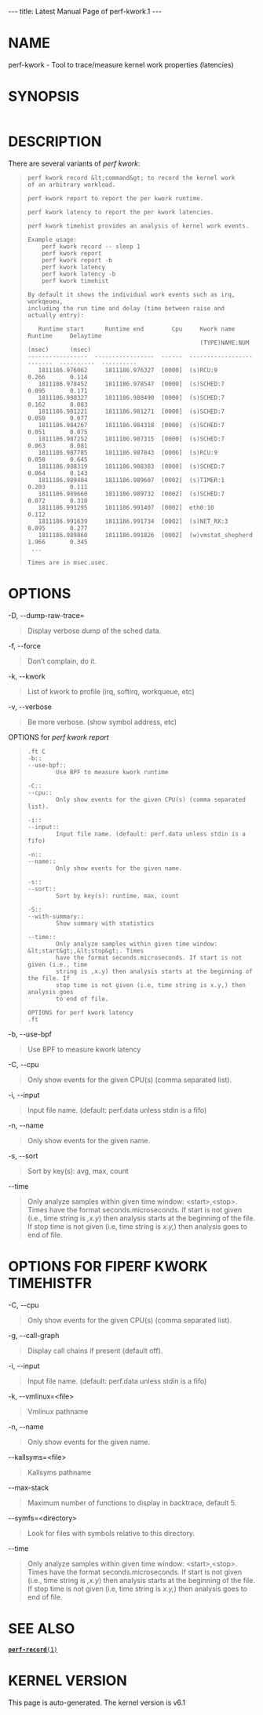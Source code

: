 ---
title: Latest Manual Page of perf-kwork.1
---


= NAME =

perf-kwork - Tool to trace/measure kernel work properties (latencies)

= SYNOPSIS =

<pre></pre>
= DESCRIPTION =

There are several variants of ''perf kwork'':

<blockquote><pre>perf kwork record &lt;command&gt; to record the kernel work
of an arbitrary workload.

perf kwork report to report the per kwork runtime.

perf kwork latency to report the per kwork latencies.

perf kwork timehist provides an analysis of kernel work events.

Example usage:
    perf kwork record -- sleep 1
    perf kwork report
    perf kwork report -b
    perf kwork latency
    perf kwork latency -b
    perf kwork timehist

By default it shows the individual work events such as irq, workqeueu,
including the run time and delay (time between raise and actually entry):

   Runtime start      Runtime end        Cpu     Kwork name                 Runtime     Delaytime
                                                 (TYPE)NAME:NUM             (msec)      (msec)
-----------------  -----------------  ------  -------------------------  ----------  ----------
   1811186.976062     1811186.976327  [0000]  (s)RCU:9                        0.266       0.114
   1811186.978452     1811186.978547  [0000]  (s)SCHED:7                      0.095       0.171
   1811186.980327     1811186.980490  [0000]  (s)SCHED:7                      0.162       0.083
   1811186.981221     1811186.981271  [0000]  (s)SCHED:7                      0.050       0.077
   1811186.984267     1811186.984318  [0000]  (s)SCHED:7                      0.051       0.075
   1811186.987252     1811186.987315  [0000]  (s)SCHED:7                      0.063       0.081
   1811186.987785     1811186.987843  [0006]  (s)RCU:9                        0.058       0.645
   1811186.988319     1811186.988383  [0000]  (s)SCHED:7                      0.064       0.143
   1811186.989404     1811186.989607  [0002]  (s)TIMER:1                      0.203       0.111
   1811186.989660     1811186.989732  [0002]  (s)SCHED:7                      0.072       0.310
   1811186.991295     1811186.991407  [0002]  eth0:10                         0.112
   1811186.991639     1811186.991734  [0002]  (s)NET_RX:3                     0.095       0.277
   1811186.989860     1811186.991826  [0002]  (w)vmstat_shepherd              1.966       0.345
 ...

Times are in msec.usec.</pre></blockquote>
= OPTIONS =

-D, --dump-raw-trace=

<blockquote>Display verbose dump of the sched data.
</blockquote>
-f, --force

<blockquote>Don’t complain, do it.
</blockquote>
-k, --kwork

<blockquote>List of kwork to profile (irq, softirq, workqueue, etc)
</blockquote>
-v, --verbose

<blockquote>Be more verbose. (show symbol address, etc)
</blockquote>
OPTIONS for ''perf kwork report''

<blockquote><pre>
.ft C
-b::
--use-bpf::
        Use BPF to measure kwork runtime

-C::
--cpu::
        Only show events for the given CPU(s) (comma separated list).

-i::
--input::
        Input file name. (default: perf.data unless stdin is a fifo)

-n::
--name::
        Only show events for the given name.

-s::
--sort::
        Sort by key(s): runtime, max, count

-S::
--with-summary::
        Show summary with statistics

--time::
        Only analyze samples within given time window: &lt;start&gt;,&lt;stop&gt;. Times
        have the format seconds.microseconds. If start is not given (i.e., time
        string is ,x.y) then analysis starts at the beginning of the file. If
        stop time is not given (i.e, time string is x.y,) then analysis goes
        to end of file.

OPTIONS for perf kwork latency
.ft
</pre></blockquote>
-b, --use-bpf

<blockquote>Use BPF to measure kwork latency
</blockquote>
-C, --cpu

<blockquote>Only show events for the given CPU(s) (comma separated list).
</blockquote>
-i, --input

<blockquote>Input file name. (default: perf.data unless stdin is a fifo)
</blockquote>
-n, --name

<blockquote>Only show events for the given name.
</blockquote>
-s, --sort

<blockquote>Sort by key(s): avg, max, count
</blockquote>
--time

<blockquote>Only analyze samples within given time window: &lt;start&gt;,&lt;stop&gt;. Times have the format seconds.microseconds. If start is not given (i.e., time string is '',x.y'') then analysis starts at the beginning of the file. If stop time is not given (i.e, time string is ''x.y,'') then analysis goes to end of file.
</blockquote>
= OPTIONS FOR FIPERF KWORK TIMEHISTFR =

-C, --cpu

<blockquote>Only show events for the given CPU(s) (comma separated list).
</blockquote>
-g, --call-graph

<blockquote>Display call chains if present (default off).
</blockquote>
-i, --input

<blockquote>Input file name. (default: perf.data unless stdin is a fifo)
</blockquote>
-k, --vmlinux=&lt;file&gt;

<blockquote>Vmlinux pathname
</blockquote>
-n, --name

<blockquote>Only show events for the given name.
</blockquote>
--kallsyms=&lt;file&gt;

<blockquote>Kallsyms pathname
</blockquote>
--max-stack

<blockquote>Maximum number of functions to display in backtrace, default 5.
</blockquote>
--symfs=&lt;directory&gt;

<blockquote>Look for files with symbols relative to this directory.
</blockquote>
--time

<blockquote>Only analyze samples within given time window: &lt;start&gt;,&lt;stop&gt;. Times have the format seconds.microseconds. If start is not given (i.e., time string is '',x.y'') then analysis starts at the beginning of the file. If stop time is not given (i.e, time string is ''x.y,'') then analysis goes to end of file.
</blockquote>
= SEE ALSO =

[[Latest Manual Page of perf-record.1|<tt>'''perf-record'''(1)</tt>]]


= KERNEL VERSION =

This page is auto-generated.  The kernel version is v6.1